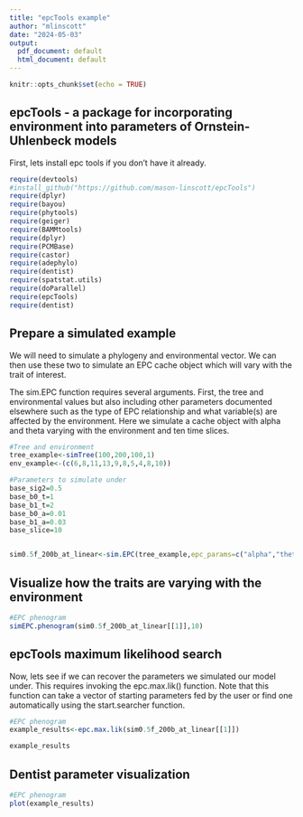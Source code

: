 ```yaml
---
title: "epcTools example"
author: "mlinscott"
date: "2024-05-03"
output:
  pdf_document: default
  html_document: default
---
```


```r
knitr::opts_chunk$set(echo = TRUE)
```

## epcTools - a package for incorporating environment into parameters of Ornstein-Uhlenbeck models

First, lets install epc tools if you don't have it already.

```r
require(devtools)
#install_github("https://github.com/mason-linscott/epcTools")
require(dplyr)
require(bayou)
require(phytools)
require(geiger)
require(BAMMtools)
require(dplyr)
require(PCMBase)
require(castor)
require(adephylo)
require(dentist)
require(spatstat.utils)
require(doParallel)
require(epcTools)
require(dentist)
```

## Prepare a simulated example

We will need to simulate a phylogeny and environmental vector. We can then use these two to simulate an EPC cache object which will vary with the trait of interest.

The sim.EPC function requires several arguments. First, the tree and environmental values but also including other parameters documented elsewhere such as the type of EPC relationship and what variable(s) are affected by the environment. Here we simulate a cache object with alpha and theta varying with the environment and ten time slices.

```r
#Tree and environment
tree_example<-simTree(100,200,100,1)
env_example<-(c(6,8,11,13,9,8,5,4,8,10))

#Parameters to simulate under
base_sig2=0.5
base_b0_t=1
base_b1_t=2
base_b0_a=0.01
base_b1_a=0.03
base_slice=10


sim0.5f_200b_at_linear<-sim.EPC(tree_example,epc_params=c("alpha","theta"),m_type="linear",X=env_example,n_slice=base_slice,1,b0_a=base_b0_a,b1_a=base_b1_a,sig2=base_sig2,b0_t=base_b0_t,b1_t=base_b1_t)

```

## Visualize how the traits are varying with the environment

```r
#EPC phenogram
simEPC.phenogram(sim0.5f_200b_at_linear[[1]],10)

```

## epcTools maximum likelihood search

Now, lets see if we can recover the parameters we simulated our model under. This requires invoking the epc.max.lik() function. Note that this function can take a vector of starting parameters fed by the user or find one automatically using the start.searcher function.

```r
#EPC phenogram
example_results<-epc.max.lik(sim0.5f_200b_at_linear[[1]])

example_results

```

## Dentist parameter visualization

```r
#EPC phenogram
plot(example_results)

```
